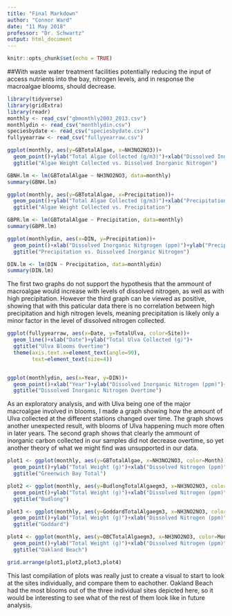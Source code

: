 ```yaml
---
title: "Final Markdown"
author: "Connor Ward"
date: "11 May 2018"
professor: "Dr. Schwartz"
output: html_document
---
```

```r
knitr::opts_chunk$set(echo = TRUE)
```

##With waste water treatment facilities potentially reducing the input of access nutrients into the bay, nitrogen levels, and in response the macroalgae blooms, should decrease.


```r
library(tidyverse)
library(gridExtra)
library(readr)
monthly <- read_csv("gbmonthly2003_2013.csv")
monthlydin <- read_csv("monthlydin.csv")
speciesbydate <- read_csv("speciesbydate.csv")
fullyyearraw <- read_csv("fullyyearraw.csv")         

ggplot(monthly, aes(y=GBTotalAlgae, x=NH3NO2NO3))+
  geom_point()+ylab("Total Algae Collected (g/m3)")+xlab("Dissolved Inorganic Nitrogen (ppm)")+
  ggtitle("Algae Weight Collected vs. Dissolved Inorganic Nitrogen")

GBNH.lm <- lm(GBTotalAlgae ~ NH3NO2NO3, data=monthly)
summary(GBNH.lm)

ggplot(monthly, aes(y=GBTotalAlgae, x=Precipitation))+
  geom_point()+ylab("Total Algae Collected (g/m3)")+xlab("Precipitation (cm)")+
  ggtitle("Algae Weight Collected vs. Precipitation")

GBPR.lm <- lm(GBTotalAlgae ~ Precipitation, data=monthly)
summary(GBPR.lm)

ggplot(monthlydin, aes(x=DIN, y=Precipitation))+
  geom_point()+xlab("Dissolved Inorganic Nitgrogen (ppm)")+ylab("Precipitation (cm)")+
  ggtitle("Precipitation vs. Dissolved Inorganic Nitrogen")

DIN.lm <- lm(DIN ~ Precipitation, data=monthlydin)
summary(DIN.lm)


```

  The first two graphs do not support the hypothesis that the ammount of macroalgae would increase with levels of dissolved nitrogen, as well as with high precipitation. However the third graph can be viewed as positive, showing that with this paticular data there is no correlation between high precipitation and high nitrogen levels, meaning precipitation is likely only a minor factor in the level of dissolved nitrogen collected.

```r
ggplot(fullyyearraw, aes(x=Date, y=TotalUlva, color=Site))+
  geom_line()+xlab("Date")+ylab("Total Ulva Collected (g)")+
  ggtitle("Ulva Blooms Overtime")
  theme(axis.text.x=element_text(angle=90),
        text=element_text(size=4))


ggplot(monthlydin, aes(x=Year, y=DIN))+
  geom_point()+xlab("Year")+ylab("Dissolved Inorganic Nitrogen (ppm)")+
  ggtitle("Dissolved Inorganic Nitrogen Overtime")

```

  As an exploratory analysis, and with Ulva being one of the major macroalgae involved in blooms, I made a graph showing how the amount of Ulva collected at the different stations changed over time. The graph shows another unexpected result, with blooms of Ulva happening much more often in later years. The second graph shows that clearly the ammount of inorganic carbon collected in our samples did not decrease overtime, so yet another theory of what we might find was unsupported in our data.

```r
plot1 <- ggplot(monthly, aes(y=GBTotalAlgae, x=NH3NO2NO3, color=Month))+
  geom_point()+ylab("Total Weight (g)")+xlab("Dissolved Nitrogen (ppm)")+
  ggtitle("Greenwich Bay Total")

plot2 <- ggplot(monthly, aes(y=BudlongTotalAlgaegm3, x=NH3NO2NO3, color=Month))+
  geom_point()+ylab("Total Weight (g)")+xlab("Dissolved Nitrogen (ppm)")+
  ggtitle("Budlong")

plot3 <- ggplot(monthly, aes(y=GoddardTotalAlgaegm3, x=NH3NO2NO3, color=Month))+
  geom_point()+ylab("Total Weight (g)")+xlab("Dissolved Nitrogen (ppm)")+
  ggtitle("Goddard")

plot4 <- ggplot(monthly, aes(y=OBCTotalAlgaegm3, x=NH3NO2NO3, color=Month))+
  geom_point()+ylab("Total Weight (g)")+xlab("Dissolved Nitrogen (ppm)")+
  ggtitle("Oakland Beach")

grid.arrange(plot1,plot2,plot3,plot4)
```

This last compilation of plots was really just to create a visual to start to look at the sites individually, and compare them to eachother. Oakland Beach had the most blooms out of the three individual sites depicted here, so it would be interesting to see what of the rest of them look like in future analysis.
